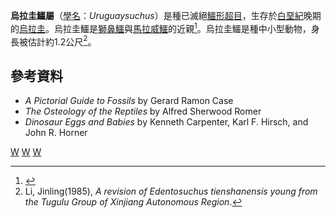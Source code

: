 {{Automatic taxobox
| taxon = Uruguaysuchus
| authority = Rusconi, 1933
|fossil_range = [[白堊紀|白堊紀]]晚期
|image = Uruguaysuchus BW.jpg
}}

'''烏拉圭鱷屬'''（[[學名|學名]]：''Uruguaysuchus''）是種已滅絕[[鱷形超目|鱷形超目]]，生存於[[白堊紀|白堊紀]]晚期的[[烏拉圭|烏拉圭]]。烏拉圭鱷是[[獅鼻鱷|獅鼻鱷]]與[[馬拉威鱷|馬拉威鱷]]的近親<ref name=AT04>{{cite journal |last=Turner |first=Alan H. |year=2004 |title=Crocodyliform biogeography during the Cretaceous: evidence of Gondwanan vicariance from biogeographical analysis |journal=Proceedings of the Royal Society B (Biological Sciences) |volume=271 |issue=1552 |pages=2003–2009 |doi=10.1098/rspb.2004.2840 |url=http://journals.royalsociety.org/content/w439xq941burk9qh/fulltext.pdf |format=pdf}}</ref>。烏拉圭鱷是種中小型動物，身長被估計約1.2公尺<ref>Li, Jinling(1985), ''A revision of Edentosuchus tienshanensis young from the Tugulu Group of Xinjiang Autonomous Region''.</ref>。

==參考資料==
{{reflist}}
* ''A Pictorial Guide to Fossils'' by Gerard Ramon Case  
* ''The Osteology of the Reptiles'' by Alfred Sherwood Romer
* ''Dinosaur Eggs and Babies'' by Kenneth Carpenter, Karl F. Hirsch, and John R. Horner
{{諾托鱷亞目|N.}}
{{Taxonbar|from=Q1012869}}

[[Category:白堊紀鱷形類|W]]
[[Category:鱷形超目|W]]
[[Category:1933年描述的分类群|W]]


{{Paleo-reptile-stub}}
{{Crocodilia-stub}}